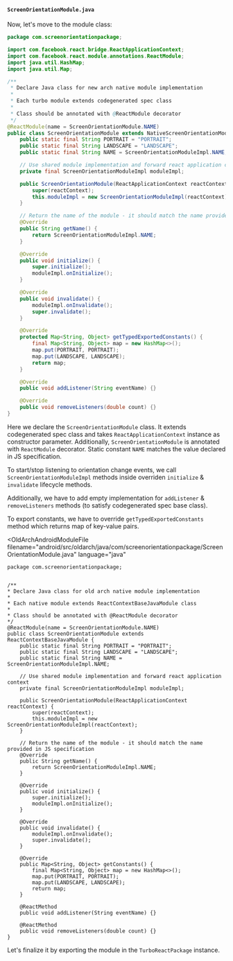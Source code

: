 
#### `ScreenOrientationModule.java`

Now, let's move to the module class:

```java title="android/src/newarch/java/com/screenorientationpackage/ScreenOrientationModule.java"
package com.screenorientationpackage;

import com.facebook.react.bridge.ReactApplicationContext;
import com.facebook.react.module.annotations.ReactModule;
import java.util.HashMap;
import java.util.Map;

/**
 * Declare Java class for new arch native module implementation
 *
 * Each turbo module extends codegenerated spec class
 *
 * Class should be annotated with @ReactModule decorator
 */
@ReactModule(name = ScreenOrientationModule.NAME)
public class ScreenOrientationModule extends NativeScreenOrientationModuleSpec {
    public static final String PORTRAIT = "PORTRAIT";
    public static final String LANDSCAPE = "LANDSCAPE";
    public static final String NAME = ScreenOrientationModuleImpl.NAME;

    // Use shared module implementation and forward react application context
    private final ScreenOrientationModuleImpl moduleImpl;

    public ScreenOrientationModule(ReactApplicationContext reactContext) {
        super(reactContext);
        this.moduleImpl = new ScreenOrientationModuleImpl(reactContext);
    }

    // Return the name of the module - it should match the name provided in JS specification
    @Override
    public String getName() {
        return ScreenOrientationModuleImpl.NAME;
    }

    @Override
    public void initialize() {
        super.initialize();
        moduleImpl.onInitialize();
    }

    @Override
    public void invalidate() {
        moduleImpl.onInvalidate();
        super.invalidate();
    }

    @Override
    protected Map<String, Object> getTypedExportedConstants() {
        final Map<String, Object> map = new HashMap<>();
        map.put(PORTRAIT, PORTRAIT);
        map.put(LANDSCAPE, LANDSCAPE);
        return map;
    }

    @Override
    public void addListener(String eventName) {}

    @Override
    public void removeListeners(double count) {}
}
```

Here we declare the `ScreenOrientationModule` class.
It extends codegenerated spec class and takes `ReactApplicationContext` instance as constructor parameter.
Additionally, `ScreenOrientationModule` is annotated with `ReactModule` decorator.
Static constant `NAME` matches the value declared in JS specification.

To start/stop listening to orientation change events, we call `ScreenOrientationModuleImpl` methods inside overriden `initialize` & `invalidate` lifecycle methods.

Additionally, we have to add empty implementation for `addListener` & `removeListeners` methods (to satisfy codegenerated spec base class).

To export constants, we have to override `getTypedExportedConstants` method which returns map of key-value pairs.

<OldArchAndroidModuleFile
  filename="android/src/oldarch/java/com/screenorientationpackage/ScreenOrientationModule.java"
  language="java"
>

    package com.screenorientationpackage;


    /**
    * Declare Java class for old arch native module implementation
    *
    * Each native module extends ReactContextBaseJavaModule class
    *
    * Class should be annotated with @ReactModule decorator
    */
    @ReactModule(name = ScreenOrientationModule.NAME)
    public class ScreenOrientationModule extends ReactContextBaseJavaModule {
        public static final String PORTRAIT = "PORTRAIT";
        public static final String LANDSCAPE = "LANDSCAPE";
        public static final String NAME = ScreenOrientationModuleImpl.NAME;

        // Use shared module implementation and forward react application context
        private final ScreenOrientationModuleImpl moduleImpl;

        public ScreenOrientationModule(ReactApplicationContext reactContext) {
            super(reactContext);
            this.moduleImpl = new ScreenOrientationModuleImpl(reactContext);
        }

        // Return the name of the module - it should match the name provided in JS specification
        @Override
        public String getName() {
            return ScreenOrientationModuleImpl.NAME;
        }

        @Override
        public void initialize() {
            super.initialize();
            moduleImpl.onInitialize();
        }

        @Override
        public void invalidate() {
            moduleImpl.onInvalidate();
            super.invalidate();
        }

        @Override
        public Map<String, Object> getConstants() {
            final Map<String, Object> map = new HashMap<>();
            map.put(PORTRAIT, PORTRAIT);
            map.put(LANDSCAPE, LANDSCAPE);
            return map;
        }

        @ReactMethod
        public void addListener(String eventName) {}

        @ReactMethod
        public void removeListeners(double count) {}
    }
</OldArchAndroidModuleFile>

Let's finalize it by exporting the module in the `TurboReactPackage` instance.
